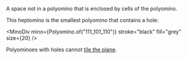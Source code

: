 
A space not in a polyomino that is enclosed by cells of the polyomino.

This heptomino is the smallest polyomino that contains a hole:

<MinoDiv
  mino={Polyomino.of("111_101_110")}
  stroke="black"
  fill="grey"
  size={20}
/>

Polyominoes with holes cannot [tile the plane](/tiling).
